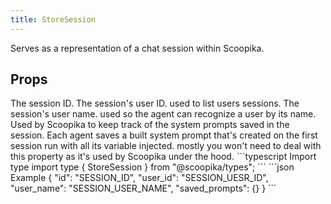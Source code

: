 ```yaml
---
title: StoreSession
---
```


Serves as a representation of a chat session within Scoopika.

## Props

<ParamField path="id" type="string">
	The session ID.
</ParamField>

<ParamField path="user_id" type="string | undefined">
	The session's user ID. used to list users sessions.
</ParamField>

<ParamField path="user_name" type="string | undefined">
	The session's user name. used so the agent can recognize a user by its name.
</ParamField>

<ParamField path="saved_prompts" type="string | undefined">
	Used by Scoopika to keep track of the system prompts saved in the session. Each agent saves a built system prompt that's created on the first session run with all its variable injected. mostly you won't need to deal with this property as it's used by Scoopika under the hood.
</ParamField>


<RequestExample>
```typescript Import type
import type { StoreSession } from "@scoopika/types";
```
</RequestExample>

<ResponseExample>
```json Example
{
	"id": "SESSION_ID",
	"user_id": "SESSION_UESR_ID",
	"user_name": "SESSION_USER_NAME",
	"saved_prompts": {}
}
```
</ResponseExample>